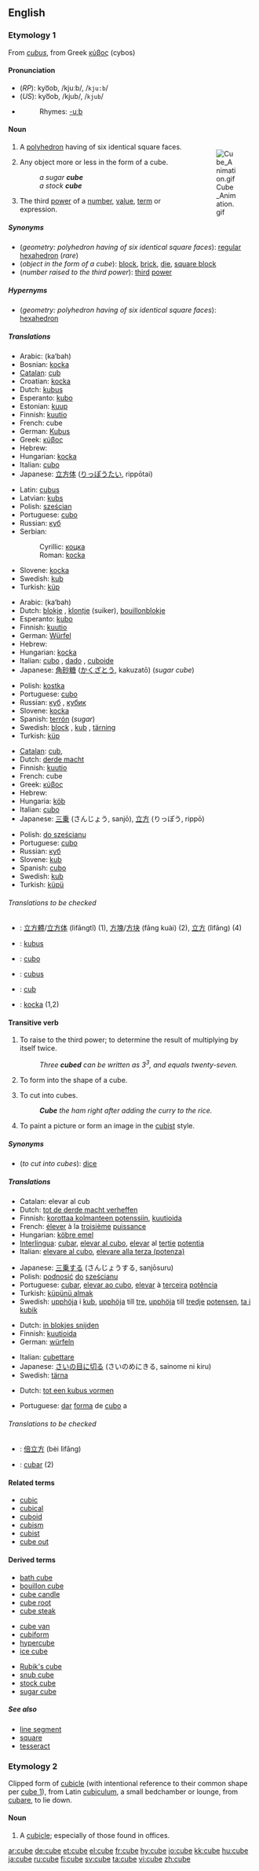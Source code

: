 {{wikipedia}}
==English==

===Etymology 1===
From {{L.}} ''[[cubus]]'', from Greek [[κύβος]] (cybos)

====Pronunciation====
*(''RP''): kyo͞ob, /kjuːb/, /<tt>kju:b</tt>/
*(''US''): kyo͞ob, /kjub/, /<tt>kjub</tt>/
*{{audio|en-us-cube.ogg|Audio (US)}}
*:Rhymes: [[Rhymes:English:-uːb|-uːb]]

====Noun====
{{rfc|a DIV in wikitext?  Shame, shame.}}
<div style="float:right;;width:120px">
[[Image:Cube Animation.gif]]
</div>
{{en-noun}}

# {{geometry}} A [[polyhedron]] having of six identical square faces.
# Any object more or less in the form of a cube.
#:''a sugar '''cube'''''
#:''a stock '''cube'''''
# {{mathematics}} The third [[power]] of a [[number]], [[value]], [[term]] or expression.

=====Synonyms=====
*(''geometry: polyhedron having of six identical square faces''): [[regular hexahedron]] (''rare'')
*(''object in the form of a cube''): [[block]], [[brick]], [[die]], [[square block]]
*(''number raised to the third power''): [[third]] [[power]]

=====Hypernyms=====
*(''geometry: polyhedron having of six identical square faces''): [[hexahedron]]

=====Translations=====
{{trans-top|geometry: polyhedron having of six identical square faces}}
*Arabic: {{ARchar|[[كعبة]]}} (ka‘bah) {{f}}
*Bosnian: [[kocka#Bosnian|kocka]] {{f}}
*[[Catalan]]: [[cub]] {{m}}
*Croatian: [[kocka#Croatian|kocka]] {{f}}
*Dutch: [[kubus]] {{m}}
*Esperanto: [[kubo]]
*Estonian: [[kuup]]
*Finnish: [[kuutio]]
*French: cube {{m}}
*German: [[Kubus]] {{m}}
*Greek: [[κύβος]] {{m}}
*Hebrew: {{he-translation|קוביה|kubiyá}} {{f}}
*Hungarian: [[kocka]]
*Italian: [[cubo]] {{m}}
*Japanese: [[立方体]] ([[りっぽうたい]], rippōtai)
{{trans-mid}}
*Latin: [[cubus]] {{m}}
*Latvian: [[kubs]] {{m}}
*Polish: [[sześcian]] {{m}}
*Portuguese: [[cubo]] {{m}}
*Russian: [[куб]] {{m}}
*Serbian:
*:Cyrillic: [[коцка#Serbian|коцка]] {{f}}
*:Roman: [[kocka#Serbian|kocka]] {{f}}
*Slovene: [[kocka]] {{f}}
*Swedish: [[kub]] {{c}}
*Turkish: [[küp]]
{{trans-bottom}}

{{trans-top|object more or less in the form of a cube}}
*Arabic: {{ARchar|[[كعبة]]}} (ka‘bah) {{f}}
*Dutch: [[blokje]] {{n}}, [[klontje]] {{n}} (suiker), [[bouillon]][[blokje]] {{n}}
*Esperanto: [[kubo]]
*Finnish: [[kuutio]]
*German: [[Würfel]] {{m}}
*Hebrew: {{he-translation|קוביה|kubiyá}} {{f}}
*Hungarian: [[kocka]]
*Italian: [[cubo]] {{m}}, [[dado]] {{m}}, [[cuboide]] {{m}}
*Japanese: [[角砂糖]] ([[かくざとう]], kakuzatō) (''sugar cube'')
{{trans-mid}}
*Polish: [[kostka]] {{f}}
*Portuguese: [[cubo]] {{m}}
*Russian: [[куб]] {{m}}, [[кубик]] {{m}}
*Slovene: [[kocka]] {{f}}
*Spanish: [[terrón]] {{m}} (''sugar'')
*Swedish: [[block]] {{n}}, [[kub]] {{c}}, [[tärning]] {{c}}
*Turkish: [[küp]]
{{trans-bottom}}

{{trans-top|arithmetic: number raised to the third power}}
*[[Catalan]]: [[cub]], {{m}}
*Dutch: [[derde macht]]
*Finnish: [[kuutio]]
*French: cube {{m}}
*Greek: [[κύβος]] {{m}}
*Hebrew: {{he-translation|בשלישית|bashlishít}}
*Hungaria: [[köb]]
*Italian: [[cubo]] {{m}}
*Japanese: [[三乗]] (さんじょう, sanjō), [[立方]] (りっぽう, rippō)
{{trans-mid}}
*Polish: [[do sześcianu]]
*Portuguese: [[cubo]] {{m}}
*Russian: [[куб]] {{m}}
*Slovene: [[kub]] {{m}}
*Spanish: [[cubo]]
*Swedish: [[kub]] {{c}}
*Turkish: [[küpü]]
{{trans-bottom}}

======Translations to be checked======
<!--Remove this section once all of the translations below have been moved into the tables above.-->
{{checktrans}}
{{top}}
*{{ttbc|Chinese}}: [[立方體]]/[[立方体]] (lìfāngtǐ) (1), [[方塊]]/[[方块]] (fāng kuài) (2), [[立方]] (lìfāng) (4)
*{{ttbc|Indonesian}}: [[kubus]]
*{{ttbc|Interlingua}}: [[cubo]]
{{mid}}
*{{ttbc|Latin}}: [[cubus]]
*{{ttbc|Romanian}}: [[cub]] {{n}}
*{{ttbc|Slovak}}: [[kocka]] {{f}} (1,2)
{{bottom}}

====Transitive verb====
{{en-verb|cub|ing}}

# {{arithmetic}} To raise to the third power; to determine the result of multiplying by itself twice.
#:''Three '''cubed''' can be written as 3<sup>3</sup>, and equals twenty-seven.''
# {{rfv-sense}} To form into the shape of a cube.<!--disputed-->
# To cut into cubes.
#:'''''Cube''' the ham right after adding the curry to the rice.''
# {{rfv-sense}} To paint a picture or form an image in the [[cubist]] style.<!--disputed-->
<!--Proper noun?: #(''electronic game'') To port to or [[enhance-remake]] for Nintendo GameCube.-->

=====Synonyms=====
*(''to cut into cubes''): [[dice]]

=====Translations=====
{{trans-top|arithmetic: to raise to the third power}}
*Catalan: elevar al cub
*Dutch: [[tot de derde macht verheffen]]
*Finnish: [[korottaa kolmanteen potenssiin]], [[kuutioida]]
*French: [[élever]] à la [[troisième]] [[puissance]]
*Hungarian: [[köbre emel]]
*[[Interlingua]]: [[cubar]], [[elevar al cubo]], [[elevar]] al [[tertie]] [[potentia]]
*Italian: [[elevare al cubo]], [[elevare alla terza (potenza)]]
{{trans-mid}}
*Japanese: [[三乗]]する (さんじょうする, sanjōsuru)
*Polish: [[podnosić]] [[do]] [[sześcian]]u
*Portuguese: [[cubar]], [[elevar ao cubo]], [[elevar]] à [[terceira]] [[potência]]
*Turkish: [[küpünü almak]]
*Swedish: [[upphöja]] i [[kub]], [[upphöja]] till [[tre]], [[upphöja]] till [[tredje]] [[potensen]], [[ta i kubik]]
{{trans-bottom}}

{{trans-top|to cut into cubes}}
*Dutch: [[in blokjes snijden]]
*Finnish: [[kuutioida]]
*German: [[würfeln]]
{{trans-mid}}
*Italian: [[cubettare]]
*Japanese: [[さいの目に切る]] (さいのめにきる, sainome ni kiru)
*Swedish: [[tärna]]
{{trans-bottom}}

{{trans-top|to form into the shape of a cube}}
*Dutch: [[tot een kubus vormen]]
{{trans-mid}}
*Portuguese: [[dar#Portuguese|dar]] [[forma#Portuguese|forma]] de [[cubo#Portuguese|cubo]] a
{{trans-bottom}}

{{trans-top|to paint in the cubist style}}
{{trans-mid}}
{{trans-bottom}}

======Translations to be checked======
<!--Remove this section once all of the translations below have been moved into the tables above.-->
{{checktrans}}

*{{ttbc|Chinese}}: [[倍立方]] (bèi lìfāng)
*{{ttbc|Interlingua}}: [[cubar]] (2)

====Related terms====
*[[cubic]]<!--adjective and noun-->
*[[cubical]]<!--adjective-->
*[[cuboid]]
*[[cubism]]
*[[cubist]]
*[[cube out]]

====Derived terms====
{{top3}}
*[[bath cube]]
*[[bouillon cube]]
*[[cube candle]]
*[[cube root]]
*[[cube steak]]
{{mid3}}
*[[cube van]]
*[[cubiform]]
*[[hypercube]]
*[[ice cube]]
{{mid3}}
*[[Rubik's cube]]
*[[snub cube]]
*[[stock cube]]
*[[sugar cube]]
{{bottom}}

=====See also=====
*[[line segment]]
*[[square]]
*[[tesseract]]

===Etymology 2===
Clipped form of [[cubicle]] (with intentional reference to their common shape per [[#Etymology 1|cube 1]]), from Latin [[cubiculum]], a small bedchamber or lounge, from [[cubo|cubare]], to lie down.

====Noun====
{{en-noun}}

# A [[cubicle]]; especially of those found in offices.

[[ar:cube]]
[[de:cube]]
[[et:cube]]
[[el:cube]]
[[fr:cube]]
[[hy:cube]]
[[io:cube]]
[[kk:cube]]
[[hu:cube]]
[[ja:cube]]
[[ru:cube]]
[[fi:cube]]
[[sv:cube]]
[[ta:cube]]
[[vi:cube]]
[[zh:cube]]